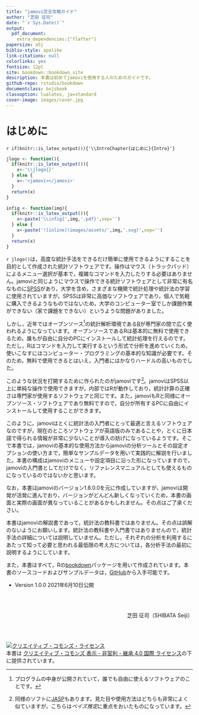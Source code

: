 ```yaml
--- 
title: "jamovi完全攻略ガイド"
author: "芝田 征司"
date: "`r Sys.Date()`"
output: 
  pdf_document:
    extra_dependencies:["flafter"]
papersize: a5j
biblio-style: apalike
link-citations: null
colorlinks: yes
fontsize: 12pt
site: bookdown::bookdown_site
description: 本書は初めてjamoviを使用する人のためのガイドです。
github-repo: rstudio/bookdown
documentclass: bxjsbook
classoption: lualatex, ja=standard
cover-image: images/cover.jpg
---
```



# はじめに {-#preface}
`r if(knitr::is_latex_output()){'\\IntroChapter{はじめに}{Intro}'}`

```r
jlogo <- function(){
  if(knitr::is_latex_output()){
    x<-'\\jlogo{}'
  } else {
    x<-'<jamovi></jamovi>'
  }
  return(x)
}

infig <- function(img){
  if(knitr::is_latex_output()){
    x<-paste('\\infig{',img,'.pdf}',sep='')
  } else {
    x<-paste('![inline](images/assets/',img,'.svg)',sep='')
  }
  return(x)
}

```


`r jlogo()`は，高度な統計手法をできるだけ簡単に使用できるようにすることを目的として作成された統計ソフトウェアです。操作はマウス（トラックパッド）によるメニュー選択が基本で，複雑なコマンドを入力したりする必要はありません。jamoviと同じようにマウスで操作できる統計ソフトウェアとして非常に有名なものに[SPSS](https://www.ibm.com/jp-ja/analytics/spss-statistics-software)があり，大学を含め，さまざまな機関で統計処理や統計法の学習に使用されていますが，SPSSは非常に高価なソフトウェアであり，個人で気軽に購入できるようなものではないため，大学のコンピューター室でしか課題作業ができない（家で課題をできない）というような問題がありました。


しかし，近年ではオープンソース^[プログラムの中身が公開されていて，誰でも自由に使えるソフトウェアのことです。]の統計解析環境である[R](https://www.r-project.org)が専門家の間で広く使われるようになっています。オープンソースであるRは基本的に無料で使用できるため，誰もが自由に自分のPCにインストールして統計処理を行えるのです。ただし，Rはコマンドを入力して実行するという形式で分析を進めていくため，使いこなすにはコンピューター・プログラミングの基本的な知識が必要です。そのため，無料で使用できるとはいえ，入門者にはかなりハードルの高いものでした。

このような状況を打開するために作られたのがjamoviです^[同様のソフトに[JASP](https://jasp-stats.org/)もあります。見た目や使用方法はどちらも非常によく似ていますが，こちらは*ベイズ推定*に重点をおいたものになっています。]。jamoviはSPSS以上に単純な操作で使用できますが，内部ではRが動作しており，統計計算の正確さは専門家が使用するソフトウェアと同じです。また，jamoviもRと同様にオープンソース・ソフトウェアであり無料ですので，自分が所有するPCに自由にインストールして使用することができます。

このように，jamoviはとくに統計法の入門者にとって最適と言えるソフトウェアなのですが，現在のところソフトウェアが英語版のみであることや，とくに日本語で得られる情報が非常に少ないことが導入の妨げになっているようです。そこで本書では，jamoviの基本的な使用方法からjamoviの分析ツールとその設定オプションの使い方まで，簡単なサンプルデータを用いて実践的に解説を行いました。本書の構成はjamoviのメニューや設定項目に沿った形になっていますので，jamoviの入門書としてだけでなく，リファレンスマニュアルとしても使えるものになっているのではないかと思います。

なお，本書はjamoviのバージョン1.8.0.0を元に作成していますが，jamoviは開発が活発に進んでおり，バージョンがどんどん新しくなっていくため，本書の画面と実際の画面が異なっていることがあるかもしれません。その点はご了承ください。

本書はjamoviの解説書であって，統計法の教科書ではありません。その点は誤解のないようにお願いします。統計法の教科書や入門書ではありませんので，統計手法の詳細については説明していません。ただし，それぞれの分析を利用するにあたって知って必要と思われる最低限の考え方については，各分析手法の最初に説明するようにしています。

また，本書はすべて，Rの[bookdown](https://bookdown.org/)パッケージを用いて作成されています。本書のソースコードおよびサンプルデータは，[GitHub](https://github.com/sbtseiji/jmv_compguide.git)から入手可能です。


* Version 1.0.0 2021年6月10日公開

<br/>
<br/>
```{=html}
<div style="text-align: right"> 芝田 征司（SHIBATA Seiji） </div>
```
```{=latex}
\vspace{2\zh}
\hfill 芝田 征司（SHIBATA Seiji）
```
<br/>
<br/>

```{=html}
<a rel="license" href="http://creativecommons.org/licenses/by-nc-sa/4.0/"><img alt="クリエイティブ・コモンズ・ライセンス" style="border-width:0" src="https://i.creativecommons.org/l/by-nc-sa/4.0/88x31.png" /></a><br />本書は <a rel="license" href="http://creativecommons.org/licenses/by-nc-sa/4.0/">クリエイティブ・コモンズ 表示 - 非営利 - 継承 4.0 国際 ライセンス</a>の下に提供されています。
```

```{=latex}
\vfill
\begin{center}
\includegraphics[width=3cm]{images/CC-BY-NC-SA}
\end{center}
本書は，\href{http://creativecommons.org/licenses/by-nc-sa/4.0/}{クリエイティブ・コモンズ 表示 - 非営利 - 継承 4.0 国際 ライセンス}の下に提供されています。
```



